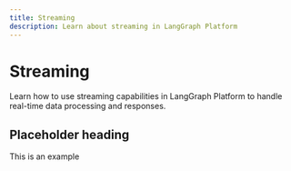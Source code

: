 ```yaml
---
title: Streaming
description: Learn about streaming in LangGraph Platform
---
```


# Streaming

Learn how to use streaming capabilities in LangGraph Platform to handle real-time data processing and responses. 

## Placeholder heading

This is an example